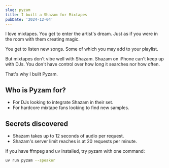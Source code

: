 ```yaml
---
slug: pyzam
title: I built a Shazam for Mixtapes
pubDate: '2024-12-04'
---
```



I love mixtapes. You get to enter the artist's dream. Just as if you were in the room with them creating magic.

You get to listen new songs. Some of which you may add to your playlist.

But mixtapes don't vibe well with Shazam. Shazam on iPhone can't keep up with DJs. You don't have control over how long it searches nor how often.

That's why I built Pyzam.

## **Who is Pyzam for?**
- For DJs looking to integrate Shazam in their set.
- For hardcore mixtape fans looking to find new samples. 

## **Secrets discovered**
- Shazam takes up to 12 seconds of audio per request.
- Shazam's server limit reaches is at 20 requests per minute.

If you have ffmpeg and uv installed, try pyzam with one command:
```bash
uv run pyzam --speaker
```